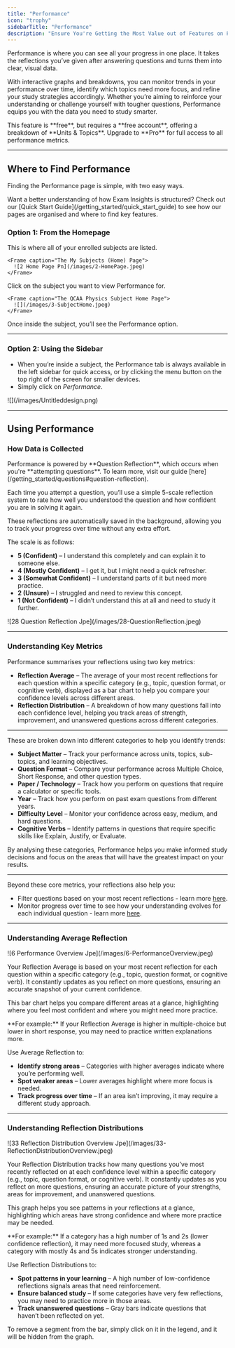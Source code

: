 ```yaml
---
title: "Performance"
icon: "trophy"
sidebarTitle: "Performance"
description: "Ensure You're Getting the Most Value out of Features on Performance"
---
```


Performance is where you can see all your progress in one place. It takes the reflections you’ve given after answering questions and turns them into clear, visual data.

With interactive graphs and breakdowns, you can monitor trends in your performance over time, identify which topics need more focus, and refine your study strategies accordingly. Whether you’re aiming to reinforce your understanding or challenge yourself with tougher questions, Performance equips you with the data you need to study smarter.

<Note>
  This feature is **free**, but requires a **free account**, offering a breakdown of **Units & Topics**. Upgrade to **Pro** for full access to all performance metrics.
</Note>

---

## Where to Find Performance

Finding the Performance page is simple, with two easy ways.

<Tip>
  Want a better understanding of how Exam Insights is structured? Check out our [Quick Start Guide](/getting_started/quick_start_guide) to see how our pages are organised and where to find key features.
</Tip>

### Option 1: From the Homepage

<Steps>
  <Step title="Go to your My Subjects (Home)">
    This is where all of your enrolled subjects are listed.

    <Frame caption="The My Subjects (Home) Page">
      ![2 Home Page Pn](/images/2-HomePage.jpeg)
    </Frame>
  </Step>
  <Step title="Select a Subject">
    Click on the subject you want to view Performance for.

    <Frame caption="The QCAA Physics Subject Home Page">
      ![](/images/3-SubjectHome.jpeg)
    </Frame>
  </Step>
  <Step title="Click Performance">
    Once inside the subject, you’ll see the Performance option.
  </Step>
</Steps>

---

### Option 2: Using the Sidebar

- When you’re inside a subject, the Performance tab is always available in the left sidebar for quick access, or by clicking the menu button on the top right of the screen for smaller devices.
- Simply click on _Performance_.

<Frame caption="The Sidebar Found on the Left Side of the Screen">
  ![](/images/Untitleddesign.png)
</Frame>

---

## Using Performance

### How Data is Collected

<Tip>
  Performance is powered by **Question Reflection**, which occurs when you're **attempting questions**. To learn more, visit our guide [here](/getting_started/questions#question-reflection).
</Tip>

Each time you attempt a question, you’ll use a simple 5-scale reflection system to rate how well you understood the question and how confident you are in solving it again.

These reflections are automatically saved in the background, allowing you to track your progress over time without any extra effort.

The scale is as follows:

- **5 (Confident)** – I understand this completely and can explain it to someone else.
- **4 (Mostly Confident)** – I get it, but I might need a quick refresher.
- **3 (Somewhat Confident)** – I understand parts of it but need more practice.
- **2 (Unsure)** – I struggled and need to review this concept.
- **1 (Not Confident)** – I didn’t understand this at all and need to study it further.

<Frame caption="Question Reflection on the QCAA Physics Questions Page">
  ![28 Question Reflection Jpe](/images/28-QuestionReflection.jpeg)
</Frame>

---

### Understanding Key Metrics

Performance summarises your reflections using two key metrics:

- **Reflection Average** – The average of your most recent reflections for each question within a specific category (e.g., topic, question format, or cognitive verb), displayed as a bar chart to help you compare your confidence levels across different areas.
- **Reflection Distribution** – A breakdown of how many questions fall into each confidence level, helping you track areas of strength, improvement, and unanswered questions across different categories.

---

These are broken down into different categories to help you identify trends:

- **Subject Matter** – Track your performance across units, topics, sub-topics, and learning objectives.
- **Question Format** – Compare your performance across Multiple Choice, Short Response, and other question types.
- **Paper / Technology** – Track how you perform on questions that require a calculator or specific tools.
- **Year** – Track how you perform on past exam questions from different years.
- **Difficulty Level** – Monitor your confidence across easy, medium, and hard questions.
- **Cognitive Verbs** – Identify patterns in questions that require specific skills like Explain, Justify, or Evaluate.

By analysing these categories, Performance helps you make informed study decisions and focus on the areas that will have the greatest impact on your results.

---

Beyond these core metrics, your reflections also help you:

- Filter questions based on your most recent reflections - learn more [here](/getting_started/questions#filtering-questions).
- Monitor progress over time to see how your understanding evolves for each individual question - learn more [here](/getting_started/questions#question-reflection).

---

### Understanding Average Reflection

<Frame caption="Average Reflection on the QCAA Physics Performance Page">
  ![6 Performance Overview Jpe](/images/6-PerformanceOverview.jpeg)
</Frame>

Your Reflection Average is based on your most recent reflection for each question within a specific category (e.g., topic, question format, or cognitive verb). It constantly updates as you reflect on more questions, ensuring an accurate snapshot of your current confidence.

This bar chart helps you compare different areas at a glance, highlighting where you feel most confident and where you might need more practice.

<Note>
  **For example:** If your Reflection Average is higher in multiple-choice but lower in short response, you may need to practice written explanations more.
</Note>

Use Average Reflection to:

- **Identify strong areas** – Categories with higher averages indicate where you’re performing well.
- **Spot weaker areas** – Lower averages highlight where more focus is needed.
- **Track progress over time** – If an area isn’t improving, it may require a different study approach.

---

### Understanding Reflection Distributions

<Frame caption="Reflection Distributions on the QCAA Physics Performance Page">
  ![33 Reflection Distribution Overview Jpe](/images/33-ReflectionDistributionOverview.jpeg)
</Frame>

Your Reflection Distribution tracks how many questions you’ve most recently reflected on at each confidence level within a specific category (e.g., topic, question format, or cognitive verb). It constantly updates as you reflect on more questions, ensuring an accurate picture of your strengths, areas for improvement, and unanswered questions.

This graph helps you see patterns in your reflections at a glance, highlighting which areas have strong confidence and where more practice may be needed.

<Note>
  **For example:** If a category has a high number of 1s and 2s (lower confidence reflection), it may need more focused study, whereas a category with mostly 4s and 5s indicates stronger understanding.
</Note>

Use Reflection Distributions to:

- **Spot patterns in your learning** – A high number of low-confidence reflections signals areas that need reinforcement.
- **Ensure balanced study** – If some categories have very few reflections, you may need to practice more in those areas.
- **Track unanswered questions** – Gray bars indicate questions that haven’t been reflected on yet.

<Tip>
  To remove a segment from the bar, simply click on it in the legend, and it will be hidden from the graph.
</Tip>